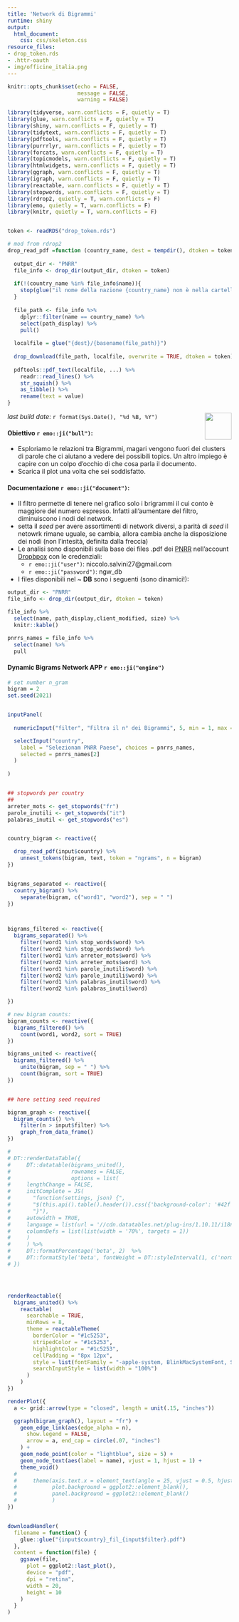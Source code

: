 ```yaml
---
title: 'Network di Bigrammi'
runtime: shiny
output:
  html_document:
    css: css/skeleton.css
resource_files:
- drop_token.rds
- .httr-oauth
- img/officine_italia.png
---
```


```r
knitr::opts_chunk$set(echo = FALSE, 
                      message = FALSE, 
                      warning = FALSE)

library(tidyverse, warn.conflicts = F, quietly = T)
library(glue, warn.conflicts = F, quietly = T)
library(shiny, warn.conflicts = F, quietly = T)
library(tidytext, warn.conflicts = F, quietly = T)
library(pdftools, warn.conflicts = F, quietly = T)
library(purrrlyr, warn.conflicts = F, quietly = T)
library(forcats, warn.conflicts = F, quietly = T)
library(topicmodels, warn.conflicts = F, quietly = T)
library(htmlwidgets, warn.conflicts = F, quietly = T)
library(ggraph, warn.conflicts = F, quietly = T)
library(igraph, warn.conflicts = F, quietly = T)
library(reactable, warn.conflicts = F, quietly = T)
library(stopwords, warn.conflicts = F, quietly = T)
library(rdrop2, quietly = T, warn.conflicts = F)
library(emo, quietly = T, warn.conflicts = F)
library(knitr, quietly = T, warn.conflicts = F)


token <- readRDS("drop_token.rds")

# mod from rdrop2
drop_read_pdf =function (country_name, dest = tempdir(), dtoken = token, ...){
  
  output_dir <- "PNRR"
  file_info <- drop_dir(output_dir, dtoken = token)
  
  if(!(country_name %in% file_info$name)){
    stop(glue("il nome della nazione {country_name} non è nella cartella Dropbox, hai per caso sbagliato a digitare il nome? (scrivilo in italiano ITA)"))
  }
  
  file_path <- file_info %>%
    dplyr::filter(name == country_name) %>%
    select(path_display) %>% 
    pull()
  
  localfile = glue("{dest}/{basename(file_path)}")
  
  drop_download(file_path, localfile, overwrite = TRUE, dtoken = token)
  
  pdftools::pdf_text(localfile, ...) %>% 
    readr::read_lines() %>%
    str_squish() %>%
    as_tibble() %>%
    rename(text = value)
}

```

<img src="img/officine_italia.png" align="right" height="60" />
_last build date_: `r format(Sys.Date(), "%d %B, %Y")`

####  **Obiettivo** `r emo::ji("bull")`: 

- Esploriamo le relazioni tra Bigrammi, magari vengono fuori dei clusters di parole che ci aiutano a vedere dei possibili topics. Un altro impiego è capire con un colpo d'occhio di che cosa parla il documento.
- Scarica il plot una volta che sei soddisfatto.

#### **Documentazione** `r emo::ji("document")`:

- Il filtro permette di tenere nel grafico solo i brigrammi il cui conto è maggiore del numero espresso. Infatti all'aumentare del filtro, diminuiscono i nodi del network.
- setta il _seed_ per avere assortimenti di network diversi, a parità di _seed_ il netowrk rimane uguale, se cambia, allora cambia anche la disposizione dei nodi (non l'intesità, definita dalla freccia) 
- Le analisi sono disponibili sulla base dei files .pdf dei [PNRR](https://ec.europa.eu/info/strategy/recovery-plan-europe_it) nell'account [Dropbpox](https://www.dropbox.com/login) con le credenziali:
  - `r emo::ji("user")`: niccolo.salvini27@gmail.com
  - `r emo::ji("password")`: ngw_db
- I files disponibili nel ~ **DB** sono i seguenti (sono dinamici!):

```r

output_dir <- "PNRR"
file_info <- drop_dir(output_dir, dtoken = token)

file_info %>%
  select(name, path_display,client_modified, size) %>% 
  knitr::kable()

pnrrs_names = file_info %>%  
  select(name) %>%  
  pull


```

#### Dynamic Bigrams Network APP `r emo::ji("engine")`

```r

# set number n_gram
bigram = 2
set.seed(2021)


inputPanel(
  
  numericInput("filter", "Filtra il n° dei Bigrammi", 5, min = 1, max = 100),

  selectInput("country",
    label = "Selezionam PNRR Paese", choices = pnrrs_names,
    selected = pnrrs_names[2]
  )
  
)


## stopwords per country 
## 
arreter_mots <- get_stopwords("fr")
parole_inutili <- get_stopwords("it")
palabras_inutil <- get_stopwords("es")


country_bigram <- reactive({

  drop_read_pdf(input$country) %>%
    unnest_tokens(bigram, text, token = "ngrams", n = bigram)
})


bigrams_separated <- reactive({
  country_bigram() %>%
    separate(bigram, c("word1", "word2"), sep = " ")
})



bigrams_filtered <- reactive({
  bigrams_separated() %>%
    filter(!word1 %in% stop_words$word) %>%
    filter(!word2 %in% stop_words$word) %>%
    filter(!word1 %in% arreter_mots$word) %>%
    filter(!word2 %in% arreter_mots$word) %>% 
    filter(!word1 %in% parole_inutili$word) %>%
    filter(!word2 %in% parole_inutili$word) %>% 
    filter(!word1 %in% palabras_inutil$word) %>%
    filter(!word2 %in% palabras_inutil$word)

})

# new bigram counts:
bigram_counts <- reactive({
  bigrams_filtered() %>%
    count(word1, word2, sort = TRUE)
})

bigrams_united <- reactive({
  bigrams_filtered() %>%
    unite(bigram, sep = " ") %>%
    count(bigram, sort = TRUE)
})


## here setting seed required

bigram_graph <- reactive({
  bigram_counts() %>%
    filter(n > input$filter) %>%
    graph_from_data_frame()
})

#
# DT::renderDataTable({
#     DT::datatable(bigrams_united(),
#                   rownames = FALSE,
#                   options = list(
#     lengthChange = FALSE,
#     initComplete = JS(
#       "function(settings, json) {",
#       "$(this.api().table().header()).css({'background-color': '#42f', 'color': '#fff'});",
#       "}"),
#     autowidth = TRUE,
#     language = list(url = '//cdn.datatables.net/plug-ins/1.10.11/i18n/Italian.json'),
#     columnDefs = list(list(width = '70%', targets = 1))
#     )
#     ) %>%
#     DT::formatPercentage('beta', 2)  %>%
#     DT::formatStyle('beta', fontWeight = DT::styleInterval(1, c('normal', 'bold')))
# })




renderReactable({
  bigrams_united() %>%
    reactable(
      searchable = TRUE,
      minRows = 8,
      theme = reactableTheme(
        borderColor = "#1c5253",
        stripedColor = "#1c5253",
        highlightColor = "#1c5253",
        cellPadding = "8px 12px",
        style = list(fontFamily = "-apple-system, BlinkMacSystemFont, Segoe UI, Helvetica, Arial, sans-serif"),
        searchInputStyle = list(width = "100%")
      )
    )
})

renderPlot({
  a <- grid::arrow(type = "closed", length = unit(.15, "inches"))

  ggraph(bigram_graph(), layout = "fr") +
    geom_edge_link(aes(edge_alpha = n),
      show.legend = FALSE,
      arrow = a, end_cap = circle(.07, "inches")
    ) +
    geom_node_point(color = "lightblue", size = 5) +
    geom_node_text(aes(label = name), vjust = 1, hjust = 1) +
    theme_void()
  #
  #     theme(axis.text.x = element_text(angle = 25, vjust = 0.5, hjust=1),
  #           plot.background = ggplot2::element_blank(),
  #           panel.background = ggplot2::element_blank()
  #           )
})


downloadHandler(
  filename = function() {
    glue::glue("{input$country}_fil_{input$filter}.pdf")
  },
  content = function(file) {
    ggsave(file,
      plot = ggplot2::last_plot(),
      device = "pdf",
      dpi = "retina",
      width = 20,
      height = 10
    )
  }
)

```

